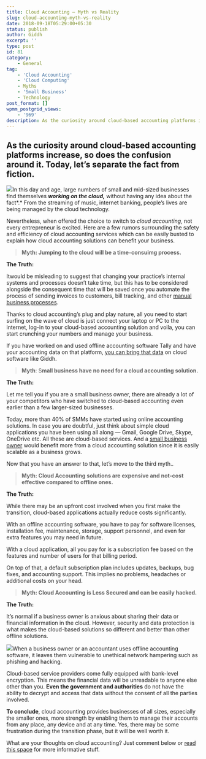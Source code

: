 ```yaml
---
title: Cloud Accounting — Myth vs Reality
slug: cloud-accounting-myth-vs-reality
date: 2018-09-18T05:29:00+05:30
status: publish
author: Giddh
excerpt: ''
type: post
id: 81
category:
    - General
tag:
    - 'Cloud Accounting'
    - 'Cloud Computing'
    - Myths
    - 'Small Business'
    - Technology
post_format: []
wpmm_postgrid_views:
    - '969'
description: As the curiosity around cloud-based accounting platforms increase, so does the confusion around it. Today, let’s separate the fact from fiction.
---
```

As the curiosity around cloud-based accounting platforms increase, so does the confusion around it. Today, let’s separate the fact from fiction.
------------------------------------------------------------------------------------------------------------------------------------------------

<img class="wp-block-image size-large" src = "https://miro.medium.com/max/1355/1*Axh_bthyOdCmbqvzAlHxRQ.jpeg" />In this day and age, large numbers of small and mid-sized businesses find themselves ***working on the cloud,*** without having any idea about the fact*.* From the streaming of music, internet banking, people’s lives are being managed by the cloud technology.

Nevertheless, when offered the choice to switch to *cloud accounting*, not every entrepreneur is excited. Here are a few rumors surrounding the safety and efficiency of cloud accounting services which can be easily busted to explain how cloud accounting solutions can benefit your business.

> **Myth: Jumping to the cloud will be a time-consuimg process.**

**The Truth:**

Itwould be misleading to suggest that changing your practice’s internal systems and processes doesn’t take time, but this has to be considered alongside the consequent time that will be saved once you automate the process of sending invoices to customers, bill tracking, and other [manual business processes](https://blog.giddh.com/why-you-need-freedom-from-manual-business-processes-9b256d39eeb6).

Thanks to cloud accounting’s plug and play nature, all you need to start surfing on the wave of cloud is just connect your laptop or PC to the internet, log-in to your cloud-based accounting solution and voila, you can start crunching your numbers and manage your business.

If you have worked on and used offline accounting software Tally and have your accounting data on that platform, [you can bring that data](http://faq.giddh.com/tally/how-to-sync-your-data-from-tally-to-giddh) on cloud software like Giddh.

> **Myth**: S**mall business have no need for a cloud accounting solution.**

**The Truth:**

Let me tell you if you are a small business owner, there are already a lot of your competitors who have switched to cloud-based accounting even earlier than a few larger-sized businesses.

Today, more than 40% of SMMs have started using online accounting solutions. In case you are doubtful, just think about simple cloud applications you have been using all along — Gmail, Google Drive, Skype, OneDrive etc. All these are cloud-based services. And a [small business owner](https://blog.giddh.com/own-a-small-business-here-are-5-ways-online-accounting-software-can-benefit-you-ac413fcaef8) would benefit more from a cloud accounting solution since it is easily scalable as a business grows.

Now that you have an answer to that, let’s move to the third myth..

> **Myth: Cloud Accounting solutions are expensive and not-cost effective compared to offline ones.**

**The Truth:**

While there may be an upfront cost involved when you first make the transition, cloud-based applications actually reduce costs significantly.

With an offline accounting software, you have to pay for software licenses, installation fee, maintenance, storage, support personnel, and even for extra features you may need in future.

With a cloud application, all you pay for is a subscription fee based on the features and number of users for that billing period.

On top of that, a default subscription plan includes updates, backups, bug fixes, and accounting support. This implies no problems, headaches or additional costs on your head.

> **Myth: Cloud Accounting is Less Secured and can be easily hacked.**

**The Truth:**

It’s normal if a business owner is anxious about sharing their data or financial information in the cloud. However, security and data protection is what makes the cloud-based solutions so different and better than other offline solutions.

<img class="wp-block-image size-large" src = "https://miro.medium.com/max/704/1*IE3SJnLVGpFLzHY83POGpQ.jpeg" />When a business owner or an accountant uses offline accounting software, it leaves them vulnerable to unethical network hampering such as phishing and hacking.

Cloud-based service providers come fully equipped with bank-level encryption. This means the financial data will be unreadable to anyone else other than you. **Even the government and authorities** do not have the ability to decrypt and access that data without the consent of all the parties involved.

**To conclude**, cloud accounting provides businesses of all sizes, especially the smaller ones, more strength by enabling them to manage their accounts from any place, any device and at any time. Yes, there may be some frustration during the transition phase, but it will be well worth it.

What are your thoughts on cloud accounting? Just comment below or [read this space](http://blog.giddh.com/) for more informative stuff.